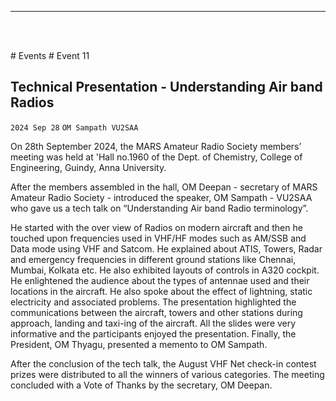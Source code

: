
<Layout>

------------------------------------------------

<br/> <br/>

<Breadcrumbs>
    <Link underline="hover" color="inherit" to="/events">
        # Events
    </Link>
    # Event 11
</Breadcrumbs>

## Technical Presentation - Understanding Air band Radios
`2024 Sep 28`
`OM Sampath VU2SAA`

On 28th September 2024, the MARS Amateur Radio Society members’ meeting was held at 'Hall 
no.1960 of the Dept. of Chemistry, College of Engineering, Guindy, Anna University. 

After the members assembled in the hall, OM Deepan - secretary of MARS Amateur Radio Society - 
introduced the speaker, OM Sampath - VU2SAA who gave us a tech talk on “Understanding Air 
band Radio terminology”. 

He started with the over view of Radios on modern aircraft and then he touched upon frequencies 
used in VHF/HF modes such as AM/SSB and Data mode using VHF and Satcom. He explained 
about ATIS, Towers, Radar and emergency frequencies in different ground stations like Chennai, 
Mumbai, Kolkata etc. He also exhibited layouts of controls in A320 cockpit. He enlightened the 
audience about the types of antennae used and their locations in the aircraft. He also spoke about 
the effect of lightning, static electricity and associated problems. The presentation highlighted the 
communications between the aircraft, towers and other stations during approach, landing and taxi-ing of the aircraft.
All the slides were very informative and the participants enjoyed the 
presentation. Finally, the President, OM Thyagu, presented a memento to OM Sampath. 

After the conclusion of the tech talk, the August VHF Net check-in 
contest prizes were distributed to all the winners of various 
categories. The meeting concluded with a Vote of Thanks by the secretary, OM 
Deepan.


<PhotoGallery event="event011"/>

</Layout>

